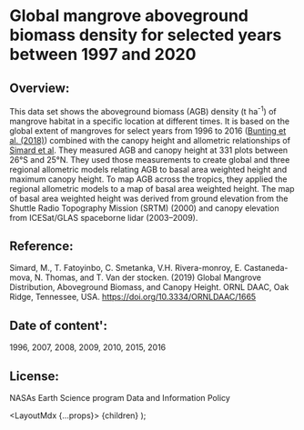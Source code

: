 
# Global mangrove aboveground biomass density for selected years between 1997 and 2020
## Overview:

This data set shows the aboveground biomass (AGB) density (t ha<sup>-1</sup>) of mangrove habitat  in a specific location at different times. It is based on the global extent of mangroves for select years from 1996 to 2016 (<a href="https://www.mdpi.com/2072-4292/10/10/1669" target="_blank" rel="noopener noreferrer">Bunting et al. (2018)</a>) combined with the canopy height and allometric relationships of <a href="https://daac.ornl.gov/cgi-bin/dsviewer.pl?ds_id=1665" target="_blank" rel="noopener noreferrer">Simard et al</a>. They measured AGB and canopy height at 331 plots between 26°S and 25°N. They used those measurements to create global and three regional allometric models relating AGB to basal area weighted height and maximum canopy height. To map AGB across the tropics, they applied the regional allometric models to a map of basal area weighted height. The map of basal area weighted height was derived from ground elevation from the Shuttle Radio Topography Mission (SRTM) (2000) and canopy elevation from ICESat/GLAS spaceborne lidar (2003–2009).

## Reference:

Simard, M., T. Fatoyinbo, C. Smetanka, V.H. Rivera-monroy, E. Castaneda-mova, N. Thomas, and T. Van der stocken. (2019) Global Mangrove Distribution, Aboveground Biomass, and Canopy Height. ORNL DAAC, Oak Ridge, Tennessee, USA. https://doi.org/10.3334/ORNLDAAC/1665

## Date of content':
1996, 2007, 2008, 2009, 2010, 2015, 2016

## License:
NASAs Earth Science program Data and Information Policy


  <LayoutMdx {...props}>
    {children}
  </LayoutMdx>
);